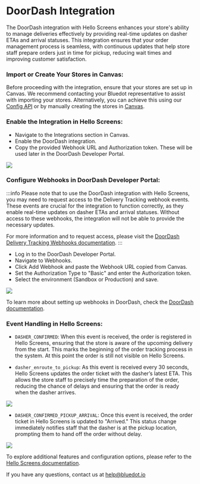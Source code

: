 DoorDash Integration
====================

The DoorDash integration with Hello Screens enhances your store's ability to manage deliveries effectively by providing real-time updates on dasher ETAs and arrival statuses. This integration ensures that your order management process is seamless, with continuous updates that help store staff prepare orders just in time for pickup, reducing wait times and improving customer satisfaction.

### Import or Create Your Stores in Canvas:

Before proceeding with the integration, ensure that your stores are set up in Canvas. We recommend contacting your Bluedot representative to assist with importing your stores. Alternatively, you can achieve this using our [Config API](../APIs/Config%20API/Overview.md) or by manually creating the stores in [Canvas](../Canvas/Store%20management.md).

### Enable the Integration in Hello Screens:

- Navigate to the Integrations section in Canvas.
- Enable the DoorDash integration.
- Copy the provided Webhook URL and Authorization token. These will be used later in the DoorDash Developer Portal.

![](../assets/Doordash%20Integration%201.png)

### Configure Webhooks in DoorDash Developer Portal:

:::info
Please note that to use the DoorDash integration with Hello Screens, you may need to request access to the Delivery Tracking webhook events. These events are crucial for the integration to function correctly, as they enable real-time updates on dasher ETAs and arrival statuses. Without access to these webhooks, the integration will not be able to provide the necessary updates.

For more information and to request access, please visit the [DoorDash Delivery Tracking Webhooks documentation](https://developer.doordash.com/en-US/docs/drive/reference/webhooks#delivery-tracking).
:::

- Log in to the DoorDash Developer Portal.
- Navigate to Webhooks.
- Click Add Webhook and paste the Webhook URL copied from Canvas.
- Set the Authorization Type to "Basic" and enter the Authorization token.
- Select the environment (Sandbox or Production) and save.

<div style={{display: "flex", justifyContent: "center"}}>
    <img style={{maxWidth: "450px"}} src="/img/Doordash%20Integration%202.png"></img>
</div>

To learn more about setting up webhooks in DoorDash, check the [DoorDash documentation](https://developer.doordash.com/en-US/docs/drive/how_to/webhooks/).

### Event Handling in Hello Screens:

- `DASHER_CONFIRMED`: When this event is received, the order is registered in Hello Screens, ensuring that the store is aware of the upcoming delivery from the start. This marks the beginning of the order tracking process in the system. At this point the order is still not visible on Hello Screens.

- `dasher_enroute_to_pickup`: As this event is received every 30 seconds, Hello Screens updates the order ticket with the dasher’s latest ETA. This allows the store staff to precisely time the preparation of the order, reducing the chance of delays and ensuring that the order is ready when the dasher arrives.

![](../assets/Doordash%20integration%203.png)

- `DASHER_CONFIRMED_PICKUP_ARRIVAL`: Once this event is received, the order ticket in Hello Screens is updated to "Arrived." This status change immediately notifies staff that the dasher is at the pickup location, prompting them to hand off the order without delay.

![](../assets/Doordash%20Integration%204.png)

To explore additional features and configuration options, please refer to the [Hello Screens documentation](../Hello%20Screens/Overview.md).

If you have any questions, contact us at [help@bluedot.io](mailto:help@bluedot.io)